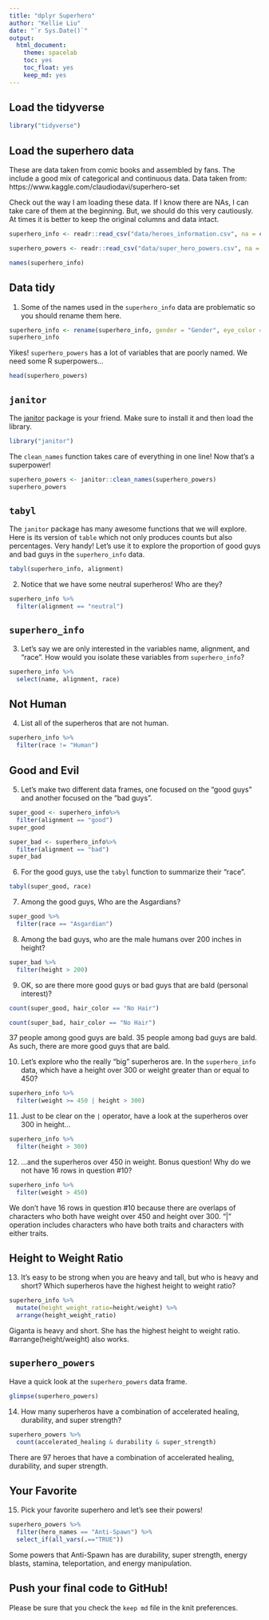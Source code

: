 ```yaml
---
title: "dplyr Superhero"
author: "Kellie Liu"
date: "`r Sys.Date()`"
output:
  html_document: 
    theme: spacelab
    toc: yes
    toc_float: yes
    keep_md: yes
---
```


## Load the tidyverse
```r
library("tidyverse")
```

## Load the superhero data
These are data taken from comic books and assembled by fans. The include a good mix of categorical and continuous data.  Data taken from: https://www.kaggle.com/claudiodavi/superhero-set  

Check out the way I am loading these data. If I know there are NAs, I can take care of them at the beginning. But, we should do this very cautiously. At times it is better to keep the original columns and data intact.  
```r
superhero_info <- readr::read_csv("data/heroes_information.csv", na = c("", "-99", "-"))
```

```r
superhero_powers <- readr::read_csv("data/super_hero_powers.csv", na = c("", "-99", "-"))
```
```r
names(superhero_info)
```

## Data tidy
1. Some of the names used in the `superhero_info` data are problematic so you should rename them here.  
```r
superhero_info <- rename(superhero_info, gender = "Gender", eye_color = "Eye color", race = "Race", hair_color = "Hair color", height = "Height", pulisher = "Publisher", skin_color = "Skin color", alignment = "Alignment", weight = "Weight")
superhero_info
```

Yikes! `superhero_powers` has a lot of variables that are poorly named. We need some R superpowers...
```r
head(superhero_powers)
```

## `janitor`
The [janitor](https://garthtarr.github.io/meatR/janitor.html) package is your friend. Make sure to install it and then load the library.  
```r
library("janitor")
```

The `clean_names` function takes care of everything in one line! Now that's a superpower!
```r
superhero_powers <- janitor::clean_names(superhero_powers)
superhero_powers
```

## `tabyl`
The `janitor` package has many awesome functions that we will explore. Here is its version of `table` which not only produces counts but also percentages. Very handy! Let's use it to explore the proportion of good guys and bad guys in the `superhero_info` data.  

```r
tabyl(superhero_info, alignment)
```

2. Notice that we have some neutral superheros! Who are they?
```r
superhero_info %>% 
  filter(alignment == "neutral")
```

## `superhero_info`
3. Let's say we are only interested in the variables name, alignment, and "race". How would you isolate these variables from `superhero_info`?
```r
superhero_info %>% 
  select(name, alignment, race)
```

## Not Human
4. List all of the superheros that are not human.
```r
superhero_info %>% 
  filter(race != "Human")
```

## Good and Evil
5. Let's make two different data frames, one focused on the "good guys" and another focused on the "bad guys".
```r
super_good <- superhero_info%>% 
  filter(alignment == "good")
super_good
```

```r
super_bad <- superhero_info%>% 
  filter(alignment == "bad")
super_bad
```

6. For the good guys, use the `tabyl` function to summarize their "race".
```r
tabyl(super_good, race)
```

7. Among the good guys, Who are the Asgardians?
```r
super_good %>% 
  filter(race == "Asgardian")
```

8. Among the bad guys, who are the male humans over 200 inches in height?
```r
super_bad %>% 
  filter(height > 200)
```

9. OK, so are there more good guys or bad guys that are bald (personal interest)?
```r
count(super_good, hair_color == "No Hair")
```
```r
count(super_bad, hair_color == "No Hair")
```
37 people among good guys are bald. 35 people among bad guys are bald. As such, there are more good guys that are bald.

10. Let's explore who the really "big" superheros are. In the `superhero_info` data, which have a height over 300 or weight greater than or equal to 450?
```r
superhero_info %>% 
  filter(weight >= 450 | height > 300)
```

11. Just to be clear on the `|` operator,  have a look at the superheros over 300 in height...
```r
superhero_info %>% 
  filter(height > 300)
```

12. ...and the superheros over 450 in weight. Bonus question! Why do we not have 16 rows in question #10?
```r
superhero_info %>% 
  filter(weight > 450)
```
We don't have 16 rows in question #10 because there are overlaps of characters who both have weight over 450 and height over 300. "|" operation includes characters who have both traits and characters with either traits.

## Height to Weight Ratio
13. It's easy to be strong when you are heavy and tall, but who is heavy and short? Which superheros have the highest height to weight ratio?
```r
superhero_info %>% 
  mutate(height_weight_ratio=height/weight) %>% 
  arrange(height_weight_ratio)
```
Giganta is heavy and short. She has the highest height to weight ratio.
#arrange(height/weight) also works.

## `superhero_powers`
Have a quick look at the `superhero_powers` data frame.  
```r
glimpse(superhero_powers)
```

14. How many superheros have a combination of accelerated healing, durability, and super strength?
```r
superhero_powers %>% 
  count(accelerated_healing & durability & super_strength)
```
There are 97 heroes that have a combination of accelerated healing, durability, and super strength.

## Your Favorite
15. Pick your favorite superhero and let's see their powers!
```r
superhero_powers %>% 
  filter(hero_names == "Anti-Spawn") %>% 
  select_if(all_vars(.=="TRUE"))
```
Some powers that Anti-Spawn has are durability, super strength, energy blasts, stamina, teleportation, and energy manipulation.

## Push your final code to GitHub!
Please be sure that you check the `keep md` file in the knit preferences.   